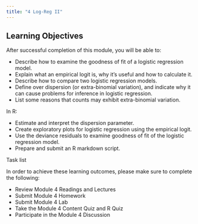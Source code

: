 ```yaml
---
title: "4 Log-Reg II"
---
```


## Learning Objectives

After successful completion of this module, you will be able to:

- Describe how to examine the goodness of fit of a logistic regression model.
- Explain what an empirical logit is, why it’s useful and how to calculate it.
- Describe how to compare two logistic regression models.
- Define over dispersion (or extra-binomial variation), and indicate why it can cause problems for inference in logistic regression.
- List some reasons that counts may exhibit extra-binomial variation.

In R:

- Estimate and interpret the dispersion parameter.
- Create exploratory plots for logistic regression using the empirical logit.
- Use the deviance residuals to examine goodness of fit of the logistic regression model.
- Prepare and submit an R markdown script.

Task list

In order to achieve these learning outcomes, please make sure to complete the following:

- Review Module 4 Readings and Lectures
- Submit Module 4 Homework
- Submit Module 4 Lab
- Take the Module 4 Content Quiz and R Quiz
- Participate in the Module 4 Discussion